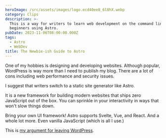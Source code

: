 ```yaml
---
heroImage: /src/assets/images/logo.ecd40ee8_6l8hX.webp
category: Clips
description: >-
  This is a way for writers to learn web development on the command line for
  beginners using Astro.
pubDate: 2023-11-06T08:00:00.000Z
tags:
  - Astro
  - WebDev
title: The Newbie-ish Guide to Astro
---
```


One of my hobbies is designing and developing websites. Although popular, WordPress is way more than I need to publish my blog. There are a lot of cons including web performance and security issues.

I suggest that writers switch to a static site generator like Astro.

It is a new framework for building modern websites that ships zero JavaScript out of the box. You can sprinkle in your interactivity in ways that won't slow things down.

Bring your own UI framework! Astro supports Svelte, Vue, and React. And a whole lot more. Even vanilla JavaScript (which is all I use.)

This is [my argument for leaving WordPress](https://www.suzza.dev/one/wordpress/ 'Reasons to consider leaving WordPress').
